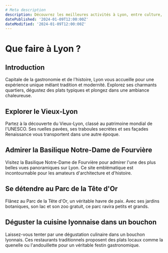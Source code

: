 ```yaml
---
# Meta description
description: Découvrez les meilleures activités à Lyon, entre culture, gastronomie et patrimoine exceptionnel.
datePublished: '2024-01-09T12:00:00Z'
dateModified: '2024-01-09T12:00:00Z'
---
```


# Que faire à Lyon ?

## Introduction

Capitale de la gastronomie et de l'histoire, Lyon vous accueille pour une expérience unique mêlant tradition et modernité. Explorez ses charmants quartiers, dégustez des plats typiques et plongez dans une ambiance chaleureuse.

## Explorer le Vieux-Lyon

Partez à la découverte du Vieux-Lyon, classé au patrimoine mondial de l'UNESCO. Ses ruelles pavées, ses traboules secrètes et ses façades Renaissance vous transportent dans une autre époque.

## Admirer la Basilique Notre-Dame de Fourvière

Visitez la Basilique Notre-Dame de Fourvière pour admirer l'une des plus belles vues panoramiques sur Lyon. Ce site emblématique est incontournable pour les amateurs d'architecture et d'histoire.

<PromotionSection />

## Se détendre au Parc de la Tête d'Or

Flânez au Parc de la Tête d'Or, un véritable havre de paix. Avec ses jardins botaniques, son lac et son zoo gratuit, ce parc ravira petits et grands.

## Déguster la cuisine lyonnaise dans un bouchon

Laissez-vous tenter par une dégustation culinaire dans un bouchon lyonnais. Ces restaurants traditionnels proposent des plats locaux comme la quenelle ou l'andouillette pour un véritable festin gastronomique.
